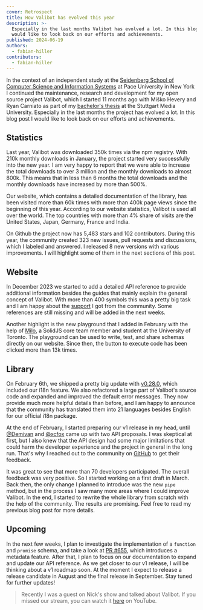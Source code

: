 ```yaml
---
cover: Retrospect
title: How Valibot has evolved this year
description: >-
  Especially in the last months Valibot has evolved a lot. In this blog post I
  would like to look back on our efforts and achievements.
published: 2024-06-19
authors:
  - fabian-hiller
contributors:
  - fabian-hiller
---
```



In the context of an independent study at the [Seidenberg School of Computer Science and Information Systems](https://www.pace.edu/seidenberg) at Pace University in New York I continued the maintenance, research and development for my open source project Valibot, which I started 11 months ago with Miško Hevery and Ryan Carniato as part of my [bachelor's thesis](/thesis.pdf) at the Stuttgart Media University. Especially in the last months the project has evolved a lot. In this blog post I would like to look back on our efforts and achievements.

## Statistics

Last year, Valibot was downloaded 350k times via the npm registry. With 210k monthly downloads in January, the project started very successfully into the new year. I am very happy to report that we were able to increase the total downloads to over 3 million and the monthly downloads to almost 800k. This means that in less than 6 months the total downloads and the monthly downloads have increased by more than 500%.

<MonthlyDownloads alt="Monthly downloads of Valibot in the past 12 months" />

Our website, which contains a detailed documentation of the library, has been visited more than 60k times with more than 400k page views since the beginning of this year. According to our website statistics, Valibot is used all over the world. The top countries with more than 4% share of visits are the United States, Japan, Germany, France and India.

On Github the project now has 5,483 stars and 102 contributors. During this year, the community created 323 new issues, pull requests and discussions, which I labeled and answered. I released 8 new versions with various improvements. I will highlight some of them in the next sections of this post.

## Website

In December 2023 we started to add a detailed <Link href="/api/">API reference</Link> to provide additional information besides the guides that mainly explain the general concept of Valibot. With more than 400 symbols this was a pretty big task and I am happy about the [support](https://github.com/fabian-hiller/valibot/issues/287) I got from the community. Some references are still missing and will be added in the next weeks.

Another highlight is the new <Link href="/playground/">playground</Link> that I added in February with the help of [Milo](https://github.com/modderme123), a SolidJS core team member and student at the University of Toronto. The playground can be used to write, test, and share schemas directly on our website. Since then, the button to execute code has been clicked more than 13k times.

<PlaygroundDark
  alt="The new playground to write, test and share schemas"
  class="hidden dark:block"
/>
<PlaygroundLight
  alt="The new playground to write, test and share schemas"
  class="dark:hidden"
/>

## Library

On February 6th, we shipped a pretty big update with [v0.28.0](https://github.com/fabian-hiller/valibot/releases/tag/v0.28.0), which included our <Link href="/guides/internationalization/">i18n feature</Link>. We also refactored a large part of Valibot's source code and expanded and improved the default error messages. They now provide much more helpful details than before, and I am happy to announce that the community has translated them into 21 languages besides English for our official i18n package.

At the end of February, I started preparing our v1 release in my head, until [@Demivan](https://github.com/Demivan) and [@xcfox](https://github.com/xcfox) came up with two API proposals. I was skeptical at first, but I also knew that the API design had some major limitations that could harm the developer experience and the project in general in the long run. That's why I reached out to the community on [GitHub](https://github.com/fabian-hiller/valibot/discussions/463) to get their feedback.

It was great to see that more than 70 developers participated. The overall feedback was very positive. So I started working on a <Link href="../first-draft-of-the-new-pipe-function/">first draft</Link> in March. Back then, the only change I planned to introduce was the new <Link href="/api/pipe/">`pipe`</Link> method, but in the process I saw many more areas where I could improve Valibot. In the end, I started to rewrite the whole library from scratch with the help of the community. The results are promising. Feel free to read my <Link href="../valibot-v0.31.0-is-finally-available/">previous blog post</Link> for more details.

## Upcoming

In the next few weeks, I plan to investigate the implementation of a `function` and `promise` schema, and take a look at [PR #655](https://github.com/fabian-hiller/valibot/pull/655), which introduces a metadata feature. After that, I plan to focus on our documentation to expand and update our <Link href="/api/">API reference</Link>. As we get closer to our v1 release, I will be thinking about a v1 roadmap soon. At the moment I expect to release a release candidate in August and the final release in September. Stay tuned for further updates!

> Recently I was a guest on Nick's show and talked about Valibot. If you missed our stream, you can watch it [here](https://www.youtube.com/live/fR2GJx_SQTE) on YouTube.
